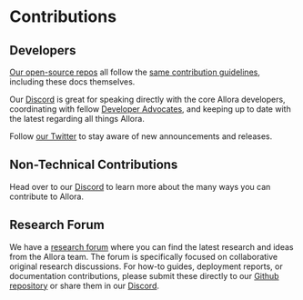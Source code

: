 # Contributions

## Developers

[Our open-source repos](https://github.com/allora-network) all follow the [same contribution guidelines](https://github.com/allora-network/allora-chain/blob/main/CONTRIBUTING.md), including these docs themselves.

Our [Discord](https://discord.gg/allora) is great for speaking directly with the core Allora developers, coordinating with fellow [Developer Advocates](https://www.allora.network/blog/introducing-the-allora-network-community-advocate-program-4258c), and keeping up to date with the latest regarding all things Allora.

Follow [our Twitter](https://twitter.com/AlloraNetwork) to stay aware of new announcements and releases.

## Non-Technical Contributions

Head over to our [Discord](https://discord.gg/allora) to learn more about the many ways you can contribute to Allora.

## Research Forum

We have a [research forum](https://research.allora.network) where you can find the latest research and ideas from the Allora team. The forum is specifically focused on collaborative original research discussions. For how-to guides, deployment reports, or documentation contributions, please submit these directly to our [Github repository](https://github.com/allora-network/docs/) or share them in our [Discord](https://discord.gg/allora).

